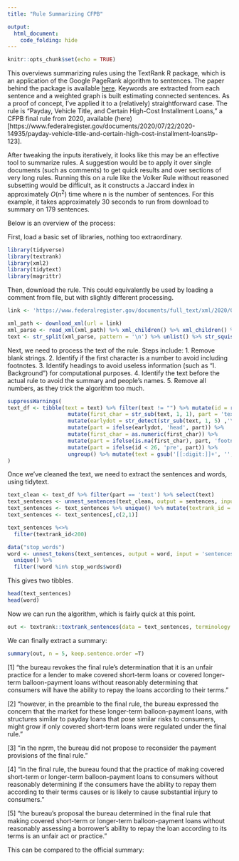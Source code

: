```yaml
---
title: "Rule Summarizing CFPB"

output:
  html_document:
    code_folding: hide
---
```


```r
knitr::opts_chunk$set(echo = TRUE)
```

This overviews summarizing rules using the TextRank R package, which is an application of the Google PageRank algorithm to sentences. The paper behind the package is available [here](https://web.eecs.umich.edu/~mihalcea/papers/mihalcea.emnlp04.pdf). Keywords are extracted from each sentence and a weighted graph is built estimating connected sentences. As a proof of concept, I've applied it to a (relatively) straightforward case. The rule is "Payday, Vehicle Title, and Certain High-Cost Installment Loans," a CFPB final rule from 2020, available (here)[https://www.federalregister.gov/documents/2020/07/22/2020-14935/payday-vehicle-title-and-certain-high-cost-installment-loans#p-123]. 

After tweaking the inputs iteratively, it looks like this may be an effective tool to summarize rules. A suggestion would be to apply it over single documents (such as comments) to get quick results and over sections of very long rules. Running this on a rule like the Volker Rule without reasoned subsetting would be difficult, as it constructs a Jaccard index in approximately $O(n^2)$ time where n is the number of sentences. For this example, it takes approximately 30 seconds to run from download to summary on 179 sentences.

Below is an overview of the process:

First, load a basic set of libraries, nothing too extraordinary.
```r
library(tidyverse)
library(textrank)
library(xml2)
library(tidytext)
library(magrittr)
```



Then, download the rule. This could equivalently be used by loading a comment from file, but with slightly different processing.
```r
link <- 'https://www.federalregister.gov/documents/full_text/xml/2020/07/22/2020-14935.xml'

xml_path <- download_xml(url = link)
xml_parse <- read_xml(xml_path) %>% xml_children() %>% xml_children() %>% xml_text()
text <- str_split(xml_parse, pattern = '\n') %>% unlist() %>% str_squish()
```

Next, we need to process the text of the rule. Steps include:
1. Remove blank strings.
2. Identify if the first character is a number to avoid including footnotes.
3. Identify headings to avoid useless information (such as "I. Background") for computational purposes.
4. Identify the text before the actual rule to avoid the summary and people's names.
5. Remove all numbers, as they trick the algorithm too much.

```r
suppressWarnings(
text_df <- tibble(text = text) %>% filter(text != "") %>% mutate(id = row_number()) %>% 
                   mutate(first_char = str_sub(text, 1, 1), part = 'text') %>%  rowwise() %>% 
                   mutate(earlydot = str_detect(str_sub(text, 1, 5) ,'\\.')) %>% 
                   mutate(part = ifelse(earlydot, 'head', part)) %>% 
                   mutate(first_char = as.numeric(first_char)) %>%
                   mutate(part = ifelse(is.na(first_char), part, 'footnote')) %>% 
                   mutate(part = ifelse(id < 26, 'pre', part)) %>% 
                   ungroup() %>% mutate(text = gsub('[[:digit:]]+', '', text))
)
```
              
Once we've cleaned the text, we need to extract the sentences and words, using tidytext.    
```r
text_clean <- text_df %>% filter(part == 'text') %>% select(text)
text_sentences <- unnest_sentences(text_clean, output = sentences, input = text)
text_sentences <- text_sentences %>% unique() %>% mutate(textrank_id = row_number()) 
text_sentences <- text_sentences[,c(2,1)]

text_sentences %<>%
  filter(textrank_id<200)

data("stop_words")
word <- unnest_tokens(text_sentences, output = word, input = 'sentences') %>% 
  unique() %>% 
  filter(!word %in% stop_words$word)
```

This gives two tibbles.
```r
head(text_sentences)
head(word)
```

Now we can run the algorithm, which is fairly quick at this point.
```r
out <- textrank::textrank_sentences(data = text_sentences, terminology = word)
```

We can finally extract a summary:
```r
summary(out, n = 5, keep.sentence.order =T)
```

[1] "the bureau revokes the  final rule's determination that it is an unfair practice for a lender to make covered short-term loans or covered longer-term balloon-payment loans without reasonably determining that consumers will have the ability to repay the loans according to their terms." 

[2] "however, in the preamble to the  final rule, the bureau expressed the concern that the market for these longer-term balloon-payment loans, with structures similar to payday loans that pose similar risks to consumers, might grow if only covered short-term loans were regulated under the  final rule." 

[3] "in the  nprm, the bureau did not propose to reconsider the payment provisions of the  final rule."                           

[4] "in the  final rule, the bureau found that the practice of making covered short-term or longer-term balloon-payment loans to consumers without reasonably determining if the consumers have the ability to repay them according to their terms causes or is likely to cause substantial injury to consumers."

[5] "the bureau's proposal the bureau determined in the  final rule that making covered short-term or longer-term balloon-payment loans without reasonably assessing a borrower's ability to repay the loan according to its terms is an unfair act or practice."

This can be compared to the official summary:

<!-- ![summary](summary.PNG) -->
